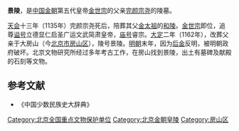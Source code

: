 {{文物保护单位
| 级别 = 全国
| 图片 = 睿宗文武簡肅皇帝之陵碑.jpg
| 名称 = [[北京金代皇陵|金陵]]<br />景陵
| 编号 = 6-221
| 分类 = 古墓葬
| 时代 = [[金朝|金]]
| 所在 = [[北京市|北京市]][[房山区|房山区]]
| 登录 = 2006年
| Cat = 北京全国重点文物保护单位
}}
'''景陵'''，是[[中国|中国]][[金朝|金朝]]第五代皇帝[[金世宗|金世宗]]的父亲[[完颜宗尧|完颜宗尧]]的陵墓。

[[天会_(金朝)|天会]]十三年（1135年）完颜宗尧死后，陪葬其父[[金太祖|金太祖]]的[[金睿陵|和陵]]。[[金世宗|金世宗]]即位，追尊[[谥号|谥号]]立德显仁启圣广运文武简肃皇帝，[[庙号|庙号]]睿宗。[[大定_(金朝)|大定]]二年（1162年），改葬父亲于大房山（今[[北京市|北京市]][[房山区|房山区]]），陵号景陵。[[明朝|明朝]]末年，因为[[后金|后金]]反明，被明朝政府破坏。北京文物研究所经过多年考古工作，在房山找到景陵，出土有墓碑及献殿的石刻等文物。

== 参考文献 ==
* 《中国少数民族史大辞典》

[[Category:北京全国重点文物保护单位|Category:北京全国重点文物保护单位]]
[[Category:北京金朝皇陵|Category:北京金朝皇陵]]
[[Category:房山区|Category:房山区]]